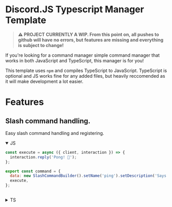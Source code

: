 # Discord.JS Typescript Manager Template

> **⚠️ PROJECT CURRENTLY A WIP. From this point on, all pushes to github will have no errors, but features are missing and everything is subject to change!**

If you're looking for a command manager simple command manager that works in both JavaScript and TypeScript, this manager is for you!

This template uses `npm` and compiles TypeScript to JavaScript. TypeScript is optional and JS works fine for any added files, but heavily reccomended as it will make development a lot easier.

# Features

## Slash command handling.

Easy slash command handling and registering.

<details open>
  <summary>JS</summary>
  
```js
const execute = async ({ client, interaction }) => {
  interaction.reply('Pong! 🏓');
};

export const command = {
  data: new SlashCommandBuilder().setName('ping').setDescription('Says pong'),
  execute,
};
 
```

</details>

<details>
  <summary>TS</summary>

```ts
const execute = async ({
  client,
  interaction,
}: CommandProps): Promise<Execute> => {
  interaction.reply('Pong! 🏓');
};

export const command: Command = {
  data: new SlashCommandBuilder().setName('ping').setDescription('Says pong'),
  execute,
};
```

</details>

